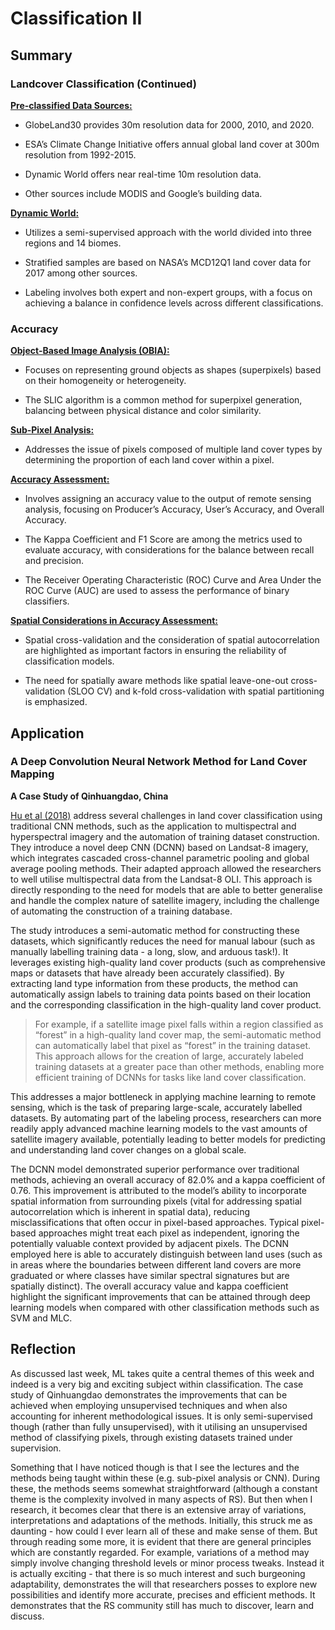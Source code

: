 # Classification II

## Summary

### Landcover Classification (Continued)

[**Pre-classified Data Sources:**]{.underline}

-   GlobeLand30 provides 30m resolution data for 2000, 2010, and 2020.

-   ESA's Climate Change Initiative offers annual global land cover at 300m resolution from 1992-2015.

-   Dynamic World offers near real-time 10m resolution data.

-   Other sources include MODIS and Google's building data.

[**Dynamic World:**]{.underline}

-   Utilizes a semi-supervised approach with the world divided into three regions and 14 biomes.

-   Stratified samples are based on NASA's MCD12Q1 land cover data for 2017 among other sources.

-   Labeling involves both expert and non-expert groups, with a focus on achieving a balance in confidence levels across different classifications.

### Accuracy

[**Object-Based Image Analysis (OBIA):**]{.underline}

-   Focuses on representing ground objects as shapes (superpixels) based on their homogeneity or heterogeneity.

-   The SLIC algorithm is a common method for superpixel generation, balancing between physical distance and color similarity.

[**Sub-Pixel Analysis:**]{.underline}

-   Addresses the issue of pixels composed of multiple land cover types by determining the proportion of each land cover within a pixel.

[**Accuracy Assessment:**]{.underline}

-   Involves assigning an accuracy value to the output of remote sensing analysis, focusing on Producer's Accuracy, User's Accuracy, and Overall Accuracy.

-   The Kappa Coefficient and F1 Score are among the metrics used to evaluate accuracy, with considerations for the balance between recall and precision.

-   The Receiver Operating Characteristic (ROC) Curve and Area Under the ROC Curve (AUC) are used to assess the performance of binary classifiers.

[**Spatial Considerations in Accuracy Assessment:**]{.underline}

-   Spatial cross-validation and the consideration of spatial autocorrelation are highlighted as important factors in ensuring the reliability of classification models.

-   The need for spatially aware methods like spatial leave-one-out cross-validation (SLOO CV) and k-fold cross-validation with spatial partitioning is emphasized.

## Application

### A Deep Convolution Neural Network Method for Land Cover Mapping

**A Case Study of Qinhuangdao, China**

[Hu et al (2018)](https://www.mdpi.com/2072-4292/10/12/2053) address several challenges in land cover classification using traditional CNN methods, such as the application to multispectral and hyperspectral imagery and the automation of training dataset construction. They introduce a novel deep CNN (DCNN) based on Landsat-8 imagery, which integrates cascaded cross-channel parametric pooling and global average pooling methods. Their adapted approach allowed the researchers to well utilise multispectral data from the Landsat-8 OLI. This approach is directly responding to the need for models that are able to better generalise and handle the complex nature of satellite imagery, including the challenge of automating the construction of a training database.

The study introduces a semi-automatic method for constructing these datasets, which significantly reduces the need for manual labour (such as manually labelling training data - a long, slow, and arduous task!). It leverages existing high-quality land cover products (such as comprehensive maps or datasets that have already been accurately classified). By extracting land type information from these products, the method can automatically assign labels to training data points based on their location and the corresponding classification in the high-quality land cover product.

> For example, if a satellite image pixel falls within a region classified as "forest" in a high-quality land cover map, the semi-automatic method can automatically label that pixel as "forest" in the training dataset. This approach allows for the creation of large, accurately labeled training datasets at a greater pace than other methods, enabling more efficient training of DCNNs for tasks like land cover classification.

This addresses a major bottleneck in applying machine learning to remote sensing, which is the task of preparing large-scale, accurately labelled datasets. By automating part of the labeling process, researchers can more readily apply advanced machine learning models to the vast amounts of satellite imagery available, potentially leading to better models for predicting and understanding land cover changes on a global scale.

The DCNN model demonstrated superior performance over traditional methods, achieving an overall accuracy of 82.0% and a kappa coefficient of 0.76. This improvement is attributed to the model's ability to incorporate spatial information from surrounding pixels (vital for addressing spatial autocorrelation which is inherent in spatial data), reducing misclassifications that often occur in pixel-based approaches. Typical pixel-based approaches might treat each pixel as independent, ignoring the potentially valuable context provided by adjacent pixels. The DCNN employed here is able to accurately distinguish between land uses (such as in areas where the boundaries between different land covers are more graduated or where classes have similar spectral signatures but are spatially distinct). The overall accuracy value and kappa coefficient highlight the significant improvements that can be attained through deep learning models when compared with other classification methods such as SVM and MLC.

## Reflection

As discussed last week, ML takes quite a central themes of this week and indeed is a very big and exciting subject within classification. The case study of Qinhuangdao demonstrates the improvements that can be achieved when employing unsupervised techniques and when also accounting for inherent methodological issues. It is only semi-supervised though (rather than fully unsupervised), with it utilising an unsupervised method of classifying pixels, through existing datasets trained under supervision.

Something that I have noticed though is that I see the lectures and the methods being taught within these (e.g. sub-pixel analysis or CNN). During these, the methods seems somewhat straightforward (although a constant theme is the complexity involved in many aspects of RS). But then when I research, it becomes clear that there is an extensive array of variations, interpretations and adaptations of the methods. Initially, this struck me as daunting - how could I ever learn all of these and make sense of them. But through reading some more, it is evident that there are general principles which are constantly regarded. For example, variations of a method may simply involve changing threshold levels or minor process tweaks. Instead it is actually exciting - that there is so much interest and such burgeoning adaptability, demonstrates the will that researchers posses to explore new possibilities and identify more accurate, precises and efficient methods. It demonstrates that the RS community still has much to discover, learn and discuss.

